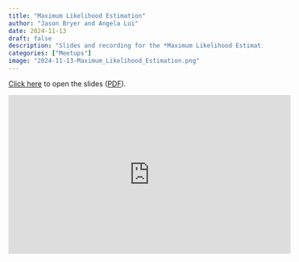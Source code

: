 ```yaml
---
title: "Maximum Likelihood Estimation"
author: "Jason Bryer and Angela Lui"
date: 2024-11-13
draft: false
description: "Slides and recording for the *Maximum Likelihood Estimation* meetup."
categories: ["Meetups"]
image: "2024-11-13-Maximum_Likelihood_Estimation.png"
---
```



[Click here](/slides/09-Logistic_Regression.html#1) to open the slides ([PDF](/slides/09-Logistic_Regression.pdf)).

<iframe width="560" height="315" src="https://www.youtube.com/embed/33NnEPaz83A" title="YouTube video player" frameborder="0" allow="accelerometer; autoplay; clipboard-write; encrypted-media; gyroscope; picture-in-picture" allowfullscreen></iframe>



